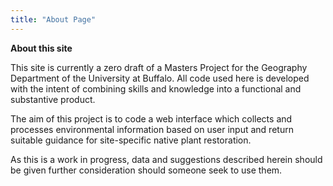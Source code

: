 ```yaml
---
title: "About Page"
---
```


**About this site**

This site is currently a zero draft of a Masters Project for the Geography Department of the University at Buffalo. All code used here is developed with the intent of combining skills and knowledge into a functional and substantive product.

The aim of this project is to code a web interface which collects and processes environmental information based on user input and return suitable guidance for site-specific native plant restoration.

As this is a work in progress, data and suggestions described herein should be given further consideration should someone seek to use them.
